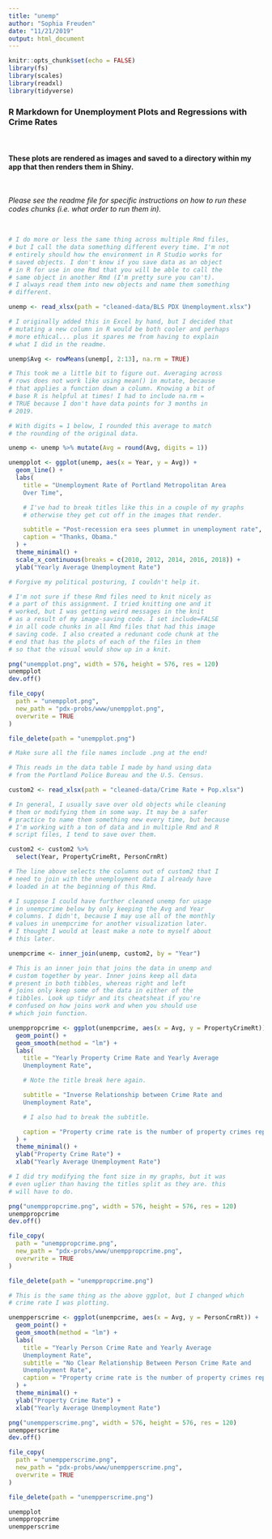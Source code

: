 ```yaml
---
title: "unemp"
author: "Sophia Freuden"
date: "11/21/2019"
output: html_document
---
```


```r
knitr::opts_chunk$set(echo = FALSE)
library(fs)
library(scales)
library(readxl)
library(tidyverse)
```

### R Markdown for Unemployment Plots and Regressions with Crime Rates

<br>

#### These plots are rendered as images and saved to a directory within my app that then renders them in Shiny.  

<br>

*Please see the readme file for specific instructions on how to run these codes chunks (i.e. what order to run them in).*  

<br>

```r
# I do more or less the same thing across multiple Rmd files,
# but I call the data something different every time. I'm not
# entirely should how the environment in R Studio works for
# saved objects. I don't know if you save data as an object
# in R for use in one Rmd that you will be able to call the
# same object in another Rmd (I'm pretty sure you can't).
# I always read them into new objects and name them something
# different.

unemp <- read_xlsx(path = "cleaned-data/BLS PDX Unemployment.xlsx")
```

```r
# I originally added this in Excel by hand, but I decided that
# mutating a new column in R would be both cooler and perhaps
# more ethical... plus it spares me from having to explain
# what I did in the readme.

unemp$Avg <- rowMeans(unemp[, 2:13], na.rm = TRUE)

# This took me a little bit to figure out. Averaging across
# rows does not work like using mean() in mutate, because
# that applies a function down a column. Knowing a bit of
# base R is helpful at times! I had to include na.rm =
# TRUE because I don't have data points for 3 months in
# 2019.

# With digits = 1 below, I rounded this average to match
# the rounding of the original data.

unemp <- unemp %>% mutate(Avg = round(Avg, digits = 1))
```

```r
unempplot <- ggplot(unemp, aes(x = Year, y = Avg)) +
  geom_line() +
  labs(
    title = "Unemployment Rate of Portland Metropolitan Area
    Over Time",

    # I've had to break titles like this in a couple of my graphs
    # otherwise they get cut off in the images that render.

    subtitle = "Post-recession era sees plummet in unemployment rate",
    caption = "Thanks, Obama."
  ) +
  theme_minimal() +
  scale_x_continuous(breaks = c(2010, 2012, 2014, 2016, 2018)) +
  ylab("Yearly Average Unemployment Rate")

# Forgive my political posturing, I couldn't help it.
```

```r
# I'm not sure if these Rmd files need to knit nicely as
# a part of this assignment. I tried knitting one and it
# worked, but I was getting weird messages in the knit
# as a result of my image-saving code. I set include=FALSE
# in all code chunks in all Rmd files that had this image
# saving code. I also created a redunant code chunk at the
# end that has the plots of each of the files in them
# so that the visual would show up in a knit.

png("unempplot.png", width = 576, height = 576, res = 120)
unempplot
dev.off()

file_copy(
  path = "unempplot.png",
  new_path = "pdx-probs/www/unempplot.png",
  overwrite = TRUE
)

file_delete(path = "unempplot.png")

# Make sure all the file names include .png at the end!
```

```r
# This reads in the data table I made by hand using data
# from the Portland Police Bureau and the U.S. Census.

custom2 <- read_xlsx(path = "cleaned-data/Crime Rate + Pop.xlsx")
```

```r
# In general, I usually save over old objects while cleaning
# them or modifying them in some way. It may be a safer
# practice to name them something new every time, but because
# I'm working with a ton of data and in multiple Rmd and R
# script files, I tend to save over them.

custom2 <- custom2 %>%
  select(Year, PropertyCrimeRt, PersonCrmRt)

# The line above selects the columns out of custom2 that I
# need to join with the unemployment data I already have
# loaded in at the beginning of this Rmd.

# I suppose I could have further cleaned unemp for usage
# in unempcrime below by only keeping the Avg and Year
# columns. I didn't, because I may use all of the monthly
# values in unempcrime for another visualization later.
# I thought I would at least make a note to myself about
# this later.

unempcrime <- inner_join(unemp, custom2, by = "Year")

# This is an inner join that joins the data in unemp and
# custom together by year. Inner joins keep all data
# present in both tibbles, whereas right and left
# joins only keep some of the data in either of the
# tibbles. Look up tidyr and its cheatsheat if you're
# confused on how joins work and when you should use
# which join function.
```

```r
unemppropcrime <- ggplot(unempcrime, aes(x = Avg, y = PropertyCrimeRt)) +
  geom_point() +
  geom_smooth(method = "lm") +
  labs(
    title = "Yearly Property Crime Rate and Yearly Average
    Unemployment Rate",

    # Note the title break here again.

    subtitle = "Inverse Relationship between Crime Rate and
    Unemployment Rate",

    # I also had to break the subtitle.

    caption = "Property crime rate is the number of property crimes reported per 1,000 people."
  ) +
  theme_minimal() +
  ylab("Property Crime Rate") +
  xlab("Yearly Average Unemployment Rate")

# I did try modifying the font size in my graphs, but it was
# even uglier than having the titles split as they are. this
# will have to do.
```


```r
png("unemppropcrime.png", width = 576, height = 576, res = 120)
unemppropcrime
dev.off()

file_copy(
  path = "unemppropcrime.png",
  new_path = "pdx-probs/www/unemppropcrime.png",
  overwrite = TRUE
)

file_delete(path = "unemppropcrime.png")
```

```r
# This is the same thing as the above ggplot, but I changed which
# crime rate I was plotting.

unempperscrime <- ggplot(unempcrime, aes(x = Avg, y = PersonCrmRt)) +
  geom_point() +
  geom_smooth(method = "lm") +
  labs(
    title = "Yearly Person Crime Rate and Yearly Average
    Unemployment Rate",
    subtitle = "No Clear Relationship Between Person Crime Rate and
    Unemployment Rate",
    caption = "Property crime rate is the number of property crimes reported per 1,000 people."
  ) +
  theme_minimal() +
  ylab("Property Crime Rate") +
  xlab("Yearly Average Unemployment Rate")
```

```r
png("unempperscrime.png", width = 576, height = 576, res = 120)
unempperscrime
dev.off()

file_copy(
  path = "unempperscrime.png",
  new_path = "pdx-probs/www/unempperscrime.png",
  overwrite = TRUE
)

file_delete(path = "unempperscrime.png")
```

```r
unempplot
unemppropcrime
unempperscrime
```

